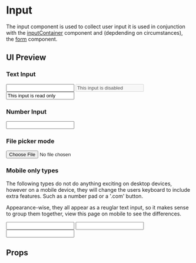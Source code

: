 
<Meta title="atom/Input" component={Input} />

# Input

The input component is used to collect user input it is used in conjunction with
the [inputContainer](?path=/docs/atom-inputcontainer) component and (depdending on circumstances), the [form]()
component.

## UI Preview

### Text Input

<Canvas withSource="open">
  <Story name="Text">
    <Input name="Test Name" type="text" />
  </Story>
  <Story name="Disabled">
    <Input
      name="Test Name"
      type="text"
      disabled
      value="This input is disabled"
    />
  </Story>
  <Story name="Read only">
    <Input
      name="Test Name"
      type="text"
      readonly
      value="This input is read only"
    />
  </Story>
</Canvas>

### Number Input

<Canvas withSource="open">
  <Story name="Number">
    <Input name="Test Name" type="number" />
  </Story>
</Canvas>

### File picker mode

<Canvas withSource="open">
  <Story name="File picker">
    <Input name="Test Name" type="file" />
  </Story>
</Canvas>

### Mobile only types

The following types do not do anything exciting on desktop devices,
however on a mobile device, they will change the users keyboard to
include extra features. Such as a number pad or a '.com' button.

Appearance-wise, they all appear as a reuglar text input, so it makes sense to
group them together, view this page on mobile to see the differences.

<Canvas withSource="open" columns={3}>
  <Story name="Telephone number">
    <Input name="Test Name" type="tel" />
  </Story>
  <Story name="Email address">
    <Input name="Test Name" type="email" />
  </Story>
  <Story name="URL">
    <Input name="Test Name" type="url" />
  </Story>
</Canvas>

## Props

<Props of={Input} />

